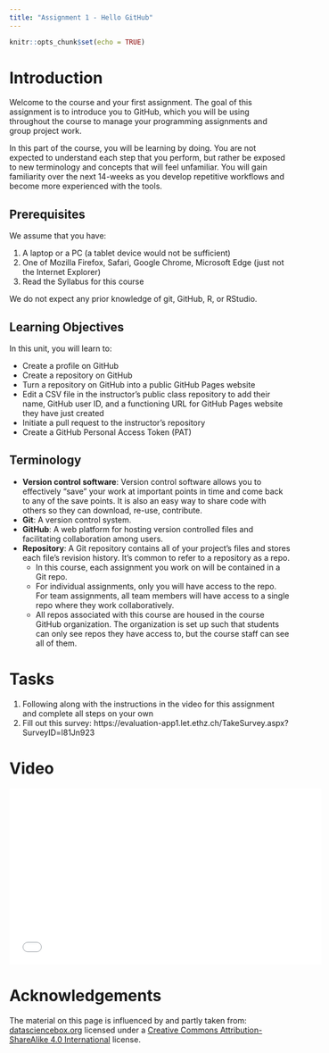 ```yaml
---
title: "Assignment 1 - Hello GitHub"
---
```


<script defer data-domain="rbtl-fs22.github.io/website" src="https://plausible.io/js/plausible.js"></script>


```r
knitr::opts_chunk$set(echo = TRUE)
```

# Introduction

Welcome to the course and your first assignment. The goal of this assignment is to introduce you to GitHub, which you will be using throughout the course to manage your programming assignments and group project work. 

In this part of the course, you will be learning by doing. You are not expected to understand each step that you perform, but rather be exposed to new terminology and concepts that will feel unfamiliar. You will gain familiarity over the next 14-weeks as you develop repetitive workflows and become more experienced with the tools.

## Prerequisites

We assume that you have:

1. A laptop or a PC (a tablet device would not be sufficient)
2. One of Mozilla Firefox, Safari, Google Chrome, Microsoft Edge (just not the Internet Explorer)
3. Read the Syllabus for this course

We do not expect any prior knowledge of git, GitHub, R, or RStudio.

## Learning Objectives

In this unit, you will learn to:

- Create a profile on GitHub
- Create a repository on GitHub
- Turn a repository on GitHub into a public GitHub Pages website
- Edit a CSV file in the instructor’s public class repository to add their name, GitHub user ID, and a functioning URL for GitHub Pages website they have just created
- Initiate a pull request to the instructor’s repository
- Create a GitHub Personal Access Token (PAT)

## Terminology

- **Version control software**: Version control software allows you to effectively “save” your work at important points in time and come back to any of the save points. It is also an easy way to share code with others so they can download, re-use, contribute.
- **Git**: A version control system.
- **GitHub**: A web platform for hosting version controlled files and facilitating collaboration among users.
- **Repository**: A Git repository contains all of your project’s files and stores each file’s revision history. It’s common to refer to a repository as a repo.
  - In this course, each assignment you work on will be contained in a Git repo.
  - For individual assignments, only you will have access to the repo. For team assignments, all team members will have access to a single repo where they work collaboratively.
  - All repos associated with this course are housed in the course GitHub organization. The organization is set up such that students can only see repos they have access to, but the course staff can see all of them.

# Tasks 

1. Following along with the instructions in the video for this assignment and complete all steps on your own 
2. Fill out this survey: https://evaluation-app1.let.ethz.ch/TakeSurvey.aspx?SurveyID=l81Jn923

# Video

<iframe width="560" height="315" src="XXX" title="YouTube video player" frameborder="0" allow="accelerometer; autoplay; clipboard-write; encrypted-media; gyroscope; picture-in-picture" allowfullscreen></iframe>

# Acknowledgements

The material on this page is influenced by and partly taken from: [datasciencebox.org](https://datasciencebox.org/index.html) licensed under a [Creative Commons Attribution-ShareAlike 4.0 International](https://creativecommons.org/licenses/by-sa/4.0/) license.


